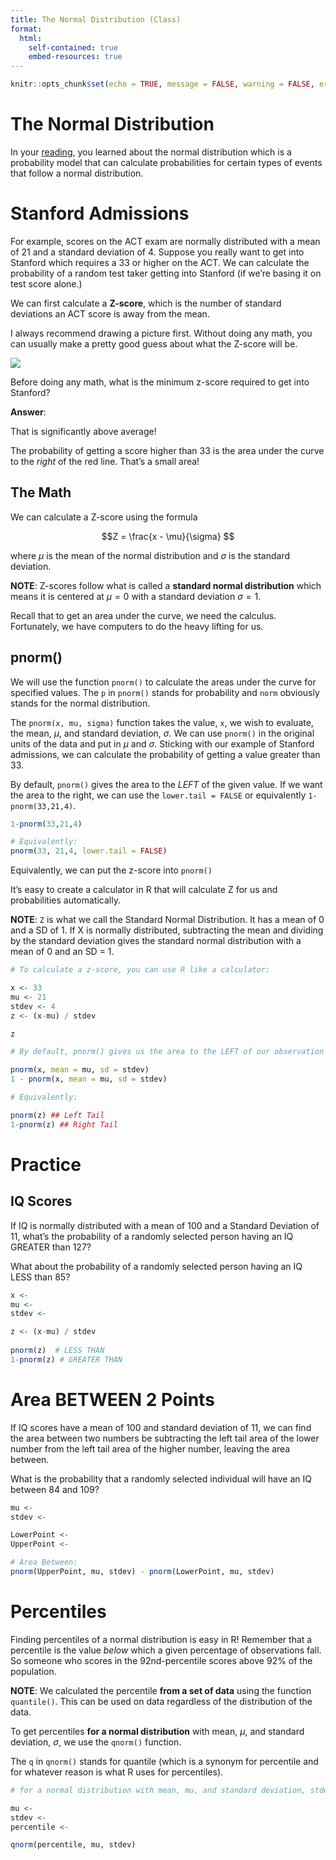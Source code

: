 ```yaml
---
title: The Normal Distribution (Class)
format:
  html:
    self-contained: true
    embed-resources: true
---
```

```r
knitr::opts_chunk$set(echo = TRUE, message = FALSE, warning = FALSE, error = TRUE)
```


# The Normal Distribution

In your [reading](../docs/3-Stat_Fundamentals/02-The_Normal_Distribution.html), you learned about the normal distribution which is a probability model that can calculate probabilities for certain types of events that follow a normal distribution.  

# Stanford Admissions

For example, scores on the ACT exam are normally distributed with a mean of 21 and a standard deviation of 4.  Suppose you really want to get into Stanford which requires a 33 or higher on the ACT.  We can calculate the probability of a random test taker getting into Stanford (if we're basing it on test score alone.)

We can first calculate a __Z-score__, which is the number of standard deviations an ACT score is away from the mean. 

I always recommend drawing a picture first.  Without doing any math, you can usually make a pretty good guess about what the Z-score will be.

![](../Images/Stanford_Zscore.png)

Before doing any math, what is the minimum z-score required to get into Stanford?

__Answer__: 

That is significantly above average!  

The probability of getting a score higher than 33 is the area under the curve to the *right* of the red line.  That's a small area!

## The Math

We can calculate a Z-score using the formula 

$$Z = \frac{x - \mu}{\sigma} $$

where $\mu$ is the mean of the normal distribution and $\sigma$ is the standard deviation.  

__NOTE__: Z-scores follow what is called a __standard normal distribution__ which means it is centered at $\mu = 0$ with a standard deviation $\sigma=1$.

Recall that to get an area under the curve, we need the calculus.  Fortunately, we have computers to do the heavy lifting for us. 

## pnorm()

We will use the function `pnorm()` to calculate the areas under the curve for specified values. The `p` in `pnorm()` stands for probability and `norm` obviously stands for the normal distribution.  

The `pnorm(x, mu, sigma)` function takes the value, `x`, we wish to evaluate, the mean, $\mu$, and standard deviation, $\sigma$.  We can use `pnorm()` in the original units of the data and put in $\mu$ and $\sigma$.  Sticking with our example of Stanford admissions, we can calculate the probability of getting a value greater than 33.  

By default, `pnorm()` gives the area to the *LEFT* of the given value.  If we want the area to the right, we can use the `lower.tail = FALSE` or equivalently `1-pnorm(33,21,4)`.

```r
1-pnorm(33,21,4)

# Equivalently:
pnorm(33, 21,4, lower.tail = FALSE)
```

Equivalently, we can put the z-score into `pnorm()`

It's easy to create a calculator in R that will calculate Z for us and probabilities automatically.  

__NOTE__:  `Z` is what we call the Standard Normal Distribution. It has a mean of 0 and a SD of 1.  If X is normally distributed, subtracting the mean and dividing by the standard deviation gives the standard normal distribution with a mean of 0 and an SD = 1.  

```r

# To calculate a z-score, you can use R like a calculator:

x <- 33
mu <- 21
stdev <- 4
z <- (x-mu) / stdev

z

# By default, pnorm() gives us the area to the LEFT of our observation

pnorm(x, mean = mu, sd = stdev)
1 - pnorm(x, mean = mu, sd = stdev)

# Equivalently:  

pnorm(z) ## Left Tail
1-pnorm(z) ## Right Tail

```



# Practice

## IQ Scores

If IQ is normally distributed with a mean of 100 and a Standard Deviation of 11, what's the probability of a randomly selected person having an IQ GREATER than 127?

What about the probability of a randomly selected person having an IQ LESS than 85?


```r

x <- 
mu <- 
stdev <- 

z <- (x-mu) / stdev
  
pnorm(z)  # LESS THAN
1-pnorm(z) # GREATER THAN

```



# Area BETWEEN 2 Points

If IQ scores have a mean of 100 and standard deviation of 11, we can find the area between two numbers be subtracting the left tail area of the lower number from the left tail area of the higher number, leaving the area between.  

What is the probability that a randomly selected individual will have an IQ between 84 and 109?

```r

mu <- 
stdev <- 

LowerPoint <- 
UpperPoint <- 

# Area Between:
pnorm(UpperPoint, mu, stdev) - pnorm(LowerPoint, mu, stdev) 

```


# Percentiles

Finding percentiles of a normal distribution is easy in R!  Remember that a percentile is the value *below* which a given percentage of observations fall.  So someone who scores in the 92nd-percentile scores above 92% of the population. 

__NOTE__:  We calculated the percentile __from a set of data__ using the function `quantile()`.  This can be used on data regardless of the distribution of the data.  

To get percentiles **for a normal distribution** with mean, $\mu$, and standard deviation, $\sigma$, we use the `qnorm()` function.  

The `q` in `qnorm()` stands for quantile (which is a synonym for percentile and for whatever reason is what R uses for percentiles).

```r

# for a normal distribution with mean, mu, and standard deviation, stdev, we can find a percentile using the following code:

mu <- 
stdev <- 
percentile <- 

qnorm(percentile, mu, stdev)

```

